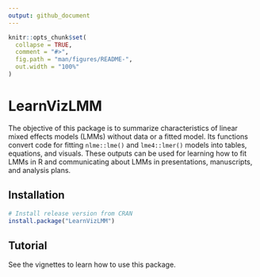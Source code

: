 ```yaml
---
output: github_document
---
```


<!-- README.md is generated from README.Rmd. Please edit that file -->

```r
knitr::opts_chunk$set(
  collapse = TRUE,
  comment = "#>",
  fig.path = "man/figures/README-",
  out.width = "100%"
)
```

# LearnVizLMM

<!-- badges: start -->
<!-- badges: end -->

The objective of this package is to summarize characteristics of linear mixed effects models (LMMs) without data or a fitted model. Its functions convert code for fitting `nlme::lme()` and `lme4::lmer()` models into tables, equations, and visuals. These outputs can be used for learning how to fit LMMs in R and communicating about LMMs in presentations, manuscripts, and analysis plans.

## Installation

``` r
# Install release version from CRAN
install.package("LearnVizLMM")
```

## Tutorial

See the vignettes to learn how to use this package.




